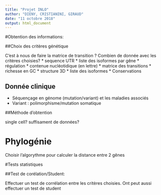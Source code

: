 ```yaml
---
title: "Projet INLO"
author: "DIENY, CRISTIANINI, GIRAUD"
date: "11 octobre 2018"
output: html_document
---
```


#Obtention des informations:

##Choix des critères génétique

C'est à nous de faire la matrice de transition ?
Combien de donnée avec les critères choisies?
 * sequence UTR
 * liste des isoformes par gêne
 * régulation
 * contenue nucléotidique (en lettre)
 * matrice des transitions
 * richesse en GC
 * structure 3D 
 * liste des isoformes
 * Conservations

## Donnée clinique

 * Séquençage en génome (mutation/variant) et les maladies associés
 * Variant : polimorphisme/mutation somatique
 
 
##Méthode d'obtention

single cell?
suffisament de données?

# Phylogénie

Choisir l'algorythme pour calculer la distance entre 2 gênes


#Tests statistiques

##Test de corélation/Student:

Effectuer un test de corrélation entre les critères choisies. Ont peut aussi effectuer un test de student 

##